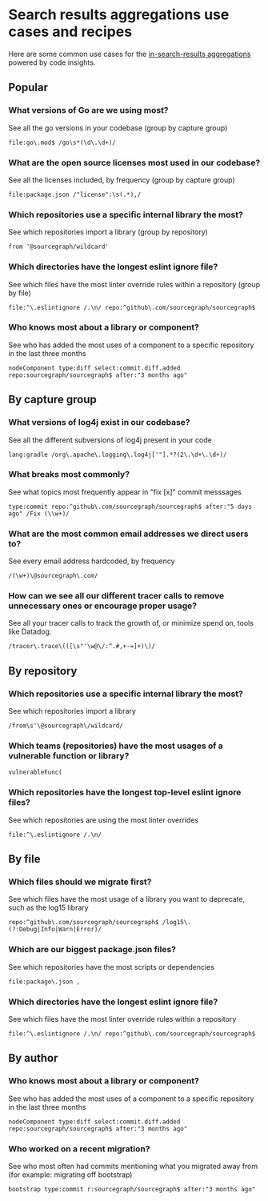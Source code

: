 # Search results aggregations use cases and recipes

Here are some common use cases for the [in-search-results aggregations](/code_insights/explanations/search_results_aggregations) powered by code insights.

## Popular

### What versions of Go are we using most?
See all the go versions in your codebase (group by capture group)
```sgquery
file:go\.mod$ /go\s*(\d\.\d+)/
```

### What are the open source licenses most used in our codebase?
See all the licenses included, by frequency (group by capture group)
```sgquery
file:package.json /"license":\s(.*),/
```

### Which repositories use a specific internal library the most?
See which repositories import a library (group by repository)
```sguqery
from '@sourcegraph/wildcard'
```

### Which directories have the longest eslint ignore file?
See which files have the most linter override rules within a repository (group by file)
```sgquery
file:^\.eslintignore /.\n/ repo:^github\.com/sourcegraph/sourcegraph$
```

### Who knows most about a library or component?
See who has added the most uses of a component to a specific repository in the last three months
```sgquery
nodeComponent type:diff select:commit.diff.added repo:sourcegraph/sourcegraph$ after:"3 months ago"
```


## By capture group

### What versions of log4j exist in our codebase?
See all the different subversions of log4j present in your code
```sgquery
lang:gradle /org\.apache\.logging\.log4j['"].*?(2\.\d+\.\d+)/
```

### What breaks most commonly?
See what topics most frequently appear in "fix [x]" commit messsages
```sgquery
type:commit repo:^github\.com/sourcegraph/sourcegraph$ after:"5 days ago" /Fix (\\w+)/
```

### What are the most common email addresses we direct users to?
See every email address hardcoded, by frequency
```sgquery
/(\w+)\@sourcegraph\.com/
```

### How can we see all our different tracer calls to remove unnecessary ones or encourage proper usage?
See all your tracer calls to track the growth of, or minimize spend on, tools like Datadog.
```sgquery
/tracer\.trace\(([\s"'\w@\/:^.#,+-=]+)\)/
```


## By repository

### Which repositories use a specific internal library the most?
See which repositories import a library
```sguqery
/from\s'\@sourcegraph\/wildcard/
```

### Which teams (repositories) have the most usages of a vulnerable function or library?
```sgquery
vulnerableFunc(
```

### Which repositories have the longest top-level eslint ignore files?
See which repositories are using the most linter overrides
```sgquery
file:^\.eslintignore /.\n/
```


## By file

### Which files should we migrate first?
See which files have the most usage of a library you want to deprecate, such as the log15 library
```sgquery
repo:^github\.com/sourcegraph/sourcegraph$ /log15\.(?:Debug|Info|Warn|Error)/
```

### Which are our biggest package.json files?
See which repositories have the most scripts or dependencies
```sgquery
file:package\.json ,
```

### Which directories have the longest eslint ignore file?
See which files have the most linter override rules within a repository
```sgquery
file:^\.eslintignore /.\n/ repo:^github\.com/sourcegraph/sourcegraph$
```


## By author

### Who knows most about a library or component?
See who has added the most uses of a component to a specific repository in the last three months
```sgquery
nodeComponent type:diff select:commit.diff.added repo:sourcegraph/sourcegraph$ after:"3 months ago"
```

### Who worked on a recent migration?
See who most often had commits mentioning what you migrated away from (for example: migrating off bootstrap)
```sgquery
bootstrap type:commit r:sourcegraph/sourcegraph$ after:"3 months ago"
```
